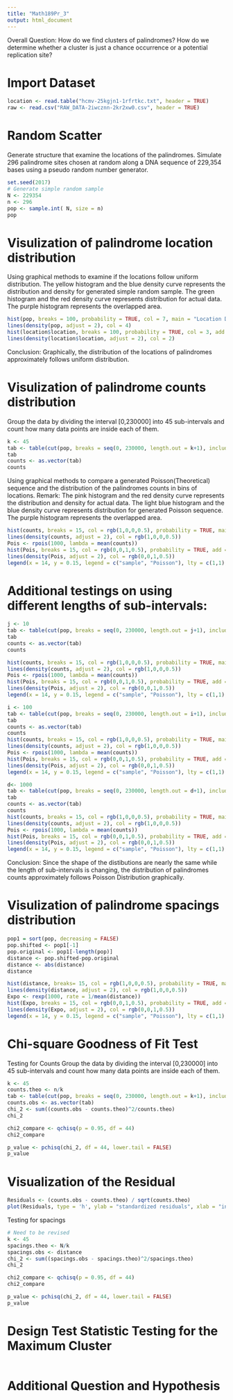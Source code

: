 ```yaml
---
title: "Math189Pr_3"
output: html_document
---
```


Overall Question: How do we find clusters of palindromes? How do we determine whether a cluster is just a chance occurrence or a potential replication site?

# Import Dataset
```r
location <- read.table("hcmv-25kgjn1-1rfrtkc.txt", header = TRUE)
raw <- read.csv("RAW_DATA-2iwcznn-2kr2xw0.csv", header = TRUE)
```

# Random Scatter
Generate structure that examine the locations of the palindromes. Simulate 296 palindrome sites chosen at random along a DNA sequence of 229,354 bases using a pseudo random number generator. 
```r
set.seed(2017)
# Generate simple random sample
N <- 229354
n <- 296
pop <- sample.int( N, size = n)
pop
```

# Visulization of palindrome location distribution
Using graphical methods to examine if the locations follow uniform distribution.
The yellow histogram and the blue density curve represents the distribution and density for generated simple random sample.
The green histogram and the red density curve represents distribution for actual data.
The purple histogram represents the overlapped area.
```r
hist(pop, breaks = 100, probability = TRUE, col = 7, main = "Location Data Distribution Comparison", xlab= "Palindrome Locations")
lines(density(pop, adjust = 2), col = 4)
hist(location$location, breaks = 100, probability = TRUE, col = 3, add = TRUE)
lines(density(location$location, adjust = 2), col = 2)
```
Conclusion:
Graphically, the distribution of the locations of palindromes approximately follows uniform distribution. 

# Visulization of palindrome counts distribution
Group the data by dividing the interval [0,230000] into 45 sub-intervals and count how many data points are inside each of them.
```r
k <- 45
tab <- table(cut(pop, breaks = seq(0, 230000, length.out = k+1), include.lowest = TRUE))
tab
counts <- as.vector(tab)
counts
```

Using graphical methods to compare a generated Poisson(Theoretical) sequence and the distribution of the palindromes counts in bins of locations.
Remark:
The pink histogram and the red density curve represents the distribution and density for actual data.
The light blue histogram and the blue density curve represents distribution for generated Poisson sequence.
The purple histogram represents the overlapped area.
```r
hist(counts, breaks = 15, col = rgb(1,0,0,0.5), probability = TRUE, main = "Counts Distribution Comparison (Sub-interval length = 45)", xlab = "Number of Palindromes Sites Inside an Interval", ylim = c(0,0.2))
lines(density(counts, adjust = 2), col = rgb(1,0,0,0.5))
Pois <- rpois(1000, lambda = mean(counts))
hist(Pois, breaks = 15, col = rgb(0,0,1,0.5), probability = TRUE, add = TRUE)
lines(density(Pois, adjust = 2), col = rgb(0,0,1,0.5))
legend(x = 14, y = 0.15, legend = c("sample", "Poisson"), lty = c(1,1), col = c(rgb(1,0,0,0.5), rgb(0,0,1,0.5)))
```

# Additional testings on using different lengths of sub-intervals:
```r
j <- 10
tab <- table(cut(pop, breaks = seq(0, 230000, length.out = j+1), include.lowest = TRUE))
tab
counts <- as.vector(tab)
counts

hist(counts, breaks = 15, col = rgb(1,0,0,0.5), probability = TRUE, main = "Counts Distribution Comparison (Sub-interval length = 10)", xlab = "Number of Palindromes Sites Inside an Interval", ylim = c(0,0.2))
lines(density(counts, adjust = 2), col = rgb(1,0,0,0.5))
Pois <- rpois(1000, lambda = mean(counts))
hist(Pois, breaks = 15, col = rgb(0,0,1,0.5), probability = TRUE, add = TRUE)
lines(density(Pois, adjust = 2), col = rgb(0,0,1,0.5))
legend(x = 14, y = 0.15, legend = c("sample", "Poisson"), lty = c(1,1), col = c(rgb(1,0,0,0.5), rgb(0,0,1,0.5)))
```

```r
i <- 100
tab <- table(cut(pop, breaks = seq(0, 230000, length.out = i+1), include.lowest = TRUE))
tab
counts <- as.vector(tab)
counts
hist(counts, breaks = 15, col = rgb(1,0,0,0.5), probability = TRUE, main = "Counts Distribution Comparison (Sub-interval length = 100)", xlab = "Number of Palindromes Sites Inside an Interval", ylim = c(0,0.55))
lines(density(counts, adjust = 2), col = rgb(1,0,0,0.5))
Pois <- rpois(1000, lambda = mean(counts))
hist(Pois, breaks = 15, col = rgb(0,0,1,0.5), probability = TRUE, add = TRUE)
lines(density(Pois, adjust = 2), col = rgb(0,0,1,0.5))
legend(x = 14, y = 0.15, legend = c("sample", "Poisson"), lty = c(1,1), col = c(rgb(1,0,0,0.5), rgb(0,0,1,0.5)))
```

```r
d<- 1000
tab <- table(cut(pop, breaks = seq(0, 230000, length.out = d+1), include.lowest = TRUE))
tab
counts <- as.vector(tab)
counts
hist(counts, breaks = 15, col = rgb(1,0,0,0.5), probability = TRUE, main = "Counts Distribution Comparison (Sub-interval length = 1000)", xlab = "Number of Palindromes Sites Inside an Interval", ylim = c(0,1))
lines(density(counts, adjust = 2), col = rgb(1,0,0,0.5))
Pois <- rpois(1000, lambda = mean(counts))
hist(Pois, breaks = 15, col = rgb(0,0,1,0.5), probability = TRUE, add = TRUE)
lines(density(Pois, adjust = 2), col = rgb(0,0,1,0.5))
legend(x = 14, y = 0.15, legend = c("sample", "Poisson"), lty = c(1,1), col = c(rgb(1,0,0,0.5), rgb(0,0,1,0.5)))
```
Conclusion: 
Since the shape of the distibutions are nearly the same while the length of sub-intervals is changing, the distribution of palindromes counts approximately follows Poisson Distribution graphically.

# Visulization of palindrome spacings distribution
```r
pop1 = sort(pop, decreasing = FALSE)
pop.shifted <- pop1[-1]
pop.original <- pop1[-length(pop)]
distance <- pop.shifted-pop.original
distance <- abs(distance)
distance
```


```r
hist(distance, breaks= 15, col = rgb(1,0,0,0.5), probability = TRUE, main = "Spacings Distribution Comparison", xlab = "Distance between Consecutive Palindromes Locations", ylim = c(0,0.001))
lines(density(distance, adjust = 2), col = rgb(1,0,0,0.5))
Expo <- rexp(1000, rate = 1/mean(distance))
hist(Expo, breaks = 15, col = rgb(0,0,1,0.5), probability = TRUE, add = TRUE)
lines(density(Expo, adjust = 2), col = rgb(0,0,1,0.5))
legend(x = 14, y = 0.15, legend = c("sample", "Poisson"), lty = c(1,1), col = c(rgb(1,0,0,0.5), rgb(0,0,1,0.5)))

```

# Chi-square Goodness of Fit Test
Testing for Counts
Group the data by dividing the interval [0,230000] into 45 sub-intervals and count how many data points are inside each of them.
```r
k <- 45
counts.theo <- n/k
tab <- table(cut(pop, breaks = seq(0, 230000, length.out = k+1), include.lowest = TRUE))
counts.obs <- as.vector(tab)
chi_2 <- sum((counts.obs - counts.theo)^2/counts.theo)
chi_2

chi2_compare <- qchisq(p = 0.95, df = 44)
chi2_compare

p_value <- pchisq(chi_2, df = 44, lower.tail = FALSE)
p_value
```

# Visualization of the Residual
```r
Residuals <- (counts.obs - counts.theo) / sqrt(counts.theo)
plot(Residuals, type = 'h', ylab = "standardized residuals", xlab = "interval index")
```

Testing for spacings
```r
# Need to be revised
k <- 45
spacings.theo <- N/k
spacings.obs <- distance
chi_2 <- sum((spacings.obs - spacings.theo)^2/spacings.theo)
chi_2

chi2_compare <- qchisq(p = 0.95, df = 44)
chi2_compare

p_value <- pchisq(chi_2, df = 44, lower.tail = FALSE)
p_value
```

# Design Test Statistic Testing for the Maximum Cluster
```r

```

# Additional Question and Hypothesis
```r

```


